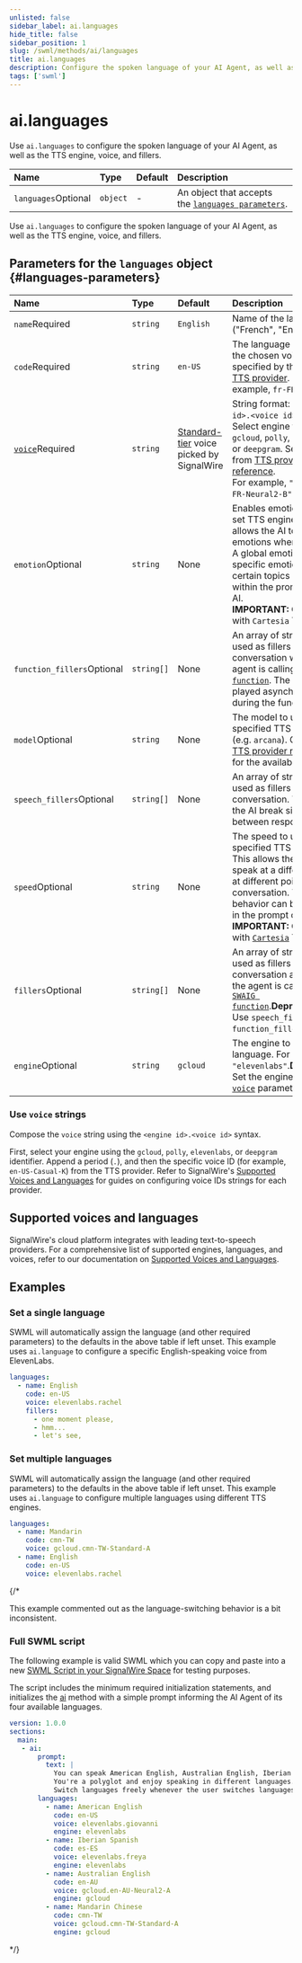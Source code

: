 ```yaml
---
unlisted: false
sidebar_label: ai.languages
hide_title: false
sidebar_position: 1
slug: /swml/methods/ai/languages
title: ai.languages
description: Configure the spoken language of your AI Agent, as well as the TTS engine, voice, and fillers.
tags: ['swml']
---
```


[tts-providers]: /voice/getting-started/voice-and-languages#tts-providers
[voices-and-languages]: /voice/getting-started/voice-and-languages
[swaig-functions]: /swml/methods/ai/swaig/functions

# ai.languages

Use `ai.languages` to configure the spoken language of your AI Agent, as well as the TTS engine, voice, and fillers.

| Name                                                      | Type     | Default | Description                                                                 |
|:----------------------------------------------------------|:---------|:--------|:----------------------------------------------------------------------------|
| `languages`<span className="optional-arg">Optional</span> | `object` | -       | An object that accepts the [`languages parameters`](#languages-parameters). |

Use `ai.languages` to configure the spoken language of your AI Agent, as well as the TTS engine, voice, and fillers.

## **Parameters for the `languages` object** {#languages-parameters}

| Name                                                                                            | Type                                               | Default                                                                                                                     | Description                                                                                                                                                                                                                                                                                                   |
| :---------------------------------------------------------------------------------------------- | :------------------------------------------------- | :-------------------------------------------------------------------------------------------------------------------------- | :------------------------------------------------------------------------------------------------------------------------------------------------------------------------------------------------------------------------------------------------------------------------------------------------------------ |
| `name`<span className="required-arg">Required</span>                                            | `string`                                           | `English`                                                                                                                   | Name of the language ("French", "English", etc).                                                                                                                                                                                                                                                              |
| `code`<span className="required-arg">Required</span>                                            | `string`                                           | `en-US`                                                                                                                     | The language code for the chosen voice, specified by the selected [TTS provider][tts-providers]. For example, `fr-FR`.                                                                                                                |
| [`voice`](#use-voice-strings)<span className="required-arg">Required</span>                     | `string`                                           | [Standard-tier][voices-and-languages] voice picked by SignalWire | String format: `<engine id>.<voice id>`.<br/>Select engine from `gcloud`, `polly`, `elevenlabs`, or `deepgram`. Select voice from [TTS provider reference][tts-providers].<br/>For example, `"gcloud.fr-FR-Neural2-B"`. |
| `emotion`<span className="optional-arg">Optional</span>                                        | `string`                                           | None                                                                                                                   | Enables emotion for the set TTS engine. This allows the AI to express emotions when speaking. A global emotion or specific emotions for certain topics can be set within the prompt of the AI.<br />**IMPORTANT:** Only works with `Cartesia` TTS engine.                                                                                                                            |
| `function_fillers`<span className="optional-arg">Optional</span>                                | `string[]`                                         | None                                                                                                                        | An array of strings to be used as fillers in the conversation when the agent is calling a [`SWAIG function`][swaig-functions]. The filler is played asynchronously during the function call.                                                                                                   |
| `model`<span className="optional-arg">Optional</span>                                            | `string`                                           | None                                                                                                                | The model to use for the specified TTS engine (e.g. `arcana`). Check the [TTS provider reference][tts-providers] for the available models.                                                                                                                          |
| `speech_fillers`<span className="optional-arg">Optional</span>                                  | `string[]`                                         | None                                                                                                                        | An array of strings to be used as fillers in the conversation. This helps the AI break silence between responses.                                                                                                                                                                                             |
| `speed`<span className="optional-arg">Optional</span>                                            | `string`                                           | None                                                                                                                | The speed to use for the specified TTS engine. This allows the AI to speak at a different speed at different points in the conversation. The speed behavior can be defined in the prompt of the AI.<br />**IMPORTANT:** Only works with [`Cartesia`](/voice/getting-started/voice-and-languages#cartesia) TTS engine.                                                                                                                                                                                                                                                           |
| <span className="deprecated-arg">`fillers`</span><span className="optional-arg">Optional</span> | <span className="deprecated-arg">`string[]`</span> | <span className="deprecated-arg">None</span>                                                                                | <span className="deprecated-arg">An array of strings to be used as fillers in the conversation and when the agent is calling a [`SWAIG function`][swaig-functions].</span><span className="deprecated-desc">**Deprecated**: Use `speech_fillers` and `function_fillers` instead.</span>        |
| <span className="deprecated-arg">`engine`</span><span className="optional-arg">Optional</span>  | <span className="deprecated-arg">`string`</span>   | <span className="deprecated-arg">`gcloud`</span>                                                                            | <span className="deprecated-arg">The engine to use for the language. For example, `"elevenlabs"`.</span><span className="deprecated-desc">**Deprecated.** Set the engine with the [`voice`](#use-voice-strings) parameter.</span>                                                                             |

### Use `voice` strings

Compose the `voice` string using the `<engine id>.<voice id>` syntax.

First, select your engine using the `gcloud`, `polly`, `elevenlabs`, or `deepgram` identifier. 
Append a period (`.`), and then the specific voice ID (for example, `en-US-Casual-K`) from the TTS provider. 
Refer to SignalWire's [Supported Voices and Languages][tts-providers]
for guides on configuring voice IDs strings for each provider.

## **Supported voices and languages**

SignalWire's cloud platform integrates with leading text-to-speech providers.
For a comprehensive list of supported engines, languages, and voices, refer to our documentation on 
[Supported Voices and Languages][voices-and-languages].

## **Examples**

### Set a single language

SWML will automatically assign the language (and other required parameters) to the defaults in the above table if left unset.
This example uses `ai.language` to configure a specific English-speaking voice from ElevenLabs.

```yaml andJson
languages:
  - name: English
    code: en-US
    voice: elevenlabs.rachel
    fillers:
      - one moment please,
      - hmm...
      - let's see,
```

### Set multiple languages

SWML will automatically assign the language (and other required parameters) to the defaults in the above table if left unset.
This example uses `ai.language` to configure multiple languages using different TTS engines.

```yaml andJson
languages:
  - name: Mandarin
    code: cmn-TW
    voice: gcloud.cmn-TW-Standard-A
  - name: English
    code: en-US
    voice: elevenlabs.rachel
```

{/*

This example commented out as the language-switching behavior is a bit inconsistent.

### Full SWML script

The following example is valid SWML which you can copy and paste into a new 
[SWML Script in your SignalWire Space](https://my.signalwire.com?page=relay-bins) 
for testing purposes.

The script includes the minimum required initialization statements, and initializes the 
[ai](../ai/index.mdx)
method with a simple prompt informing the AI Agent of its four available languages.

```yaml andJson
version: 1.0.0
sections:
  main:
   - ai:
       prompt:
         text: |
           You can speak American English, Australian English, Iberian Spanish, and Mandarin Chinese.
           You're a polyglot and enjoy speaking in different languages.
           Switch languages freely whenever the user switches languages.
       languages:
         - name: American English
           code: en-US
           voice: elevenlabs.giovanni
           engine: elevenlabs
         - name: Iberian Spanish
           code: es-ES
           voice: elevenlabs.freya
           engine: elevenlabs
         - name: Australian English
           code: en-AU
           voice: gcloud.en-AU-Neural2-A
           engine: gcloud
         - name: Mandarin Chinese
           code: cmn-TW
           voice: gcloud.cmn-TW-Standard-A
           engine: gcloud
```

*/}
